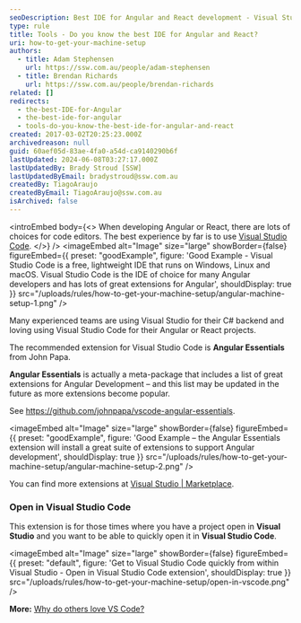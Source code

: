 ```yaml
---
seoDescription: Best IDE for Angular and React development - Visual Studio Code offers a free, lightweight, and cross-platform environment with extensive extensions for Angular and React projects.
type: rule
title: Tools - Do you know the best IDE for Angular and React?
uri: how-to-get-your-machine-setup
authors:
  - title: Adam Stephensen
    url: https://ssw.com.au/people/adam-stephensen
  - title: Brendan Richards
    url: https://ssw.com.au/people/brendan-richards
related: []
redirects:
  - the-best-IDE-for-Angular
  - the-best-ide-for-angular
  - tools-do-you-know-the-best-ide-for-angular-and-react
created: 2017-03-02T20:25:23.000Z
archivedreason: null
guid: 60aef05d-83ae-4fa0-a54d-ca9140290b6f
lastUpdated: 2024-06-08T03:27:17.000Z
lastUpdatedBy: Brady Stroud [SSW]
lastUpdatedByEmail: bradystroud@ssw.com.au
createdBy: TiagoAraujo
createdByEmail: TiagoAraujo@ssw.com.au
isArchived: false
---
```


<introEmbed
  body={<>
When developing Angular or React, there are lots of choices for code editors. The best experience by far is to use [Visual Studio Code](https://visualstudio.microsoft.com/downloads/).
  </>}
/>
<imageEmbed
  alt="Image"
  size="large"
  showBorder={false}
  figureEmbed={{
    preset: "goodExample",
    figure: 'Good Example - Visual Studio Code is a free, lightweight IDE that runs on Windows, Linux and macOS. Visual Studio Code is the IDE of choice for many Angular developers and has lots of great extensions for Angular',
    shouldDisplay: true
  }}
  src="/uploads/rules/how-to-get-your-machine-setup/angular-machine-setup-1.png"
/>

Many experienced teams are using Visual Studio for their C# backend and loving using Visual Studio Code for their Angular or React projects.

The recommended extension for Visual Studio Code is **Angular Essentials** from John Papa.

**Angular Essentials** is actually a meta-package that includes a list of great extensions for Angular Development – and this list may be updated in the future as more extensions become popular.

See <https://github.com/johnpapa/vscode-angular-essentials>.

<imageEmbed
  alt="Image"
  size="large"
  showBorder={false}
  figureEmbed={{
    preset: "goodExample",
    figure: 'Good Example – the Angular Essentials extension will install a great suite of extensions to support Angular development',
    shouldDisplay: true
  }}
  src="/uploads/rules/how-to-get-your-machine-setup/angular-machine-setup-2.png"
/>

You can find more extensions at [Visual Studio | Marketplace](https://marketplace.visualstudio.com/).

### Open in Visual Studio Code

This extension is for those times where you have a project open in **Visual Studio** and you want to be able to quickly open it in **Visual Studio Code**.


<imageEmbed
  alt="Image"
  size="large"
  showBorder={false}
  figureEmbed={{
    preset: "default",
    figure: 'Get to Visual Studio Code quickly from within Visual Studio -        Open in Visual Studio Code extension',
    shouldDisplay: true
  }}
  src="/uploads/rules/how-to-get-your-machine-setup/open-in-vscode.png"
/>

**More:** [Why do others love VS Code?](https://stackshare.io/posts/why-developers-love-visual-studio-code)
